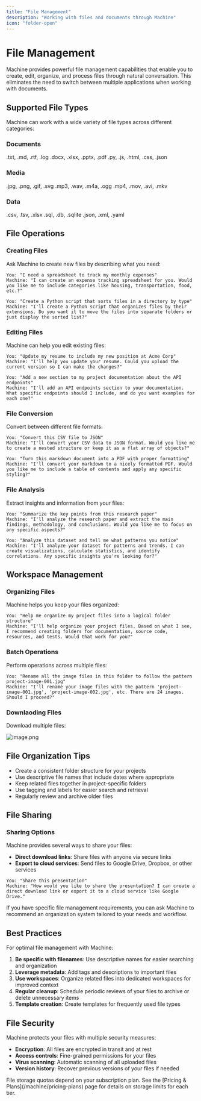 ```yaml
---
title: "File Management"
description: "Working with files and documents through Machine"
icon: "folder-open"
---
```


# File Management

Machine provides powerful file management capabilities that enable you to create, edit, organize, and process files through natural conversation. This eliminates the need to switch between multiple applications when working with documents.

## Supported File Types

Machine can work with a wide variety of file types across different categories:

### Documents

<CardGroup cols={3}>
  <Card title="Text" icon="file-lines">
    .txt, .md, .rtf, .log
  </Card>
  <Card title="Office" icon="file-word">
    .docx, .xlsx, .pptx, .pdf
  </Card>
  <Card title="Code" icon="file-code">
    .py, .js, .html, .css, .json
  </Card>
</CardGroup>

### Media

<CardGroup cols={3}>
  <Card title="Images" icon="image">
    .jpg, .png, .gif, .svg
  </Card>
  <Card title="Audio" icon="music">
    .mp3, .wav, .m4a, .ogg
  </Card>
  <Card title="Video" icon="film">
    .mp4, .mov, .avi, .mkv
  </Card>
</CardGroup>

### Data

<CardGroup cols={3}>
  <Card title="Structured" icon="table">
    .csv, .tsv, .xlsx
  </Card>
  <Card title="Database" icon="database">
    .sql, .db, .sqlite
  </Card>
  <Card title="Interchange" icon="code-branch">
    .json, .xml, .yaml
  </Card>
</CardGroup>

## File Operations

### Creating Files

Ask Machine to create new files by describing what you need:

```
You: "I need a spreadsheet to track my monthly expenses"
Machine: "I can create an expense tracking spreadsheet for you. Would you like me to include categories like housing, transportation, food, etc.?"
```

```
You: "Create a Python script that sorts files in a directory by type"
Machine: "I'll create a Python script that organizes files by their extensions. Do you want it to move the files into separate folders or just display the sorted list?"
```

### Editing Files

Machine can help you edit existing files:

```
You: "Update my resume to include my new position at Acme Corp"
Machine: "I'll help you update your resume. Could you upload the current version so I can make the changes?"
```

```
You: "Add a new section to my project documentation about the API endpoints"
Machine: "I'll add an API endpoints section to your documentation. What specific endpoints should I include, and do you want examples for each one?"
```

### File Conversion

Convert between different file formats:

```
You: "Convert this CSV file to JSON"
Machine: "I'll convert your CSV data to JSON format. Would you like me to create a nested structure or keep it as a flat array of objects?"
```

```
You: "Turn this markdown document into a PDF with proper formatting"
Machine: "I'll convert your markdown to a nicely formatted PDF. Would you like me to include a table of contents and apply any specific styling?"
```

### File Analysis

Extract insights and information from your files:

```
You: "Summarize the key points from this research paper"
Machine: "I'll analyze the research paper and extract the main findings, methodology, and conclusions. Would you like me to focus on any specific aspects?"
```

```
You: "Analyze this dataset and tell me what patterns you notice"
Machine: "I'll analyze your dataset for patterns and trends. I can create visualizations, calculate statistics, and identify correlations. Any specific insights you're looking for?"
```

## Workspace Management

### Organizing Files

Machine helps you keep your files organized:

```
You: "Help me organize my project files into a logical folder structure"
Machine: "I'll help organize your project files. Based on what I see, I recommend creating folders for documentation, source code, resources, and tests. Would that work for you?"
```

### Batch Operations

Perform operations across multiple files:

```
You: "Rename all the image files in this folder to follow the pattern project-image-001.jpg"
Machine: "I'll rename your image files with the pattern 'project-image-001.jpg', 'project-image-002.jpg', etc. There are 24 images. Should I proceed?"
```

### **Downlaoding FIles**

Download multiple files:

![image.png](/images/image.png)

## File Organization Tips

- Create a consistent folder structure for your projects
- Use descriptive file names that include dates where appropriate
- Keep related files together in project-specific folders
- Use tagging and labels for easier search and retrieval
- Regularly review and archive older files

## File Sharing

### Sharing Options

Machine provides several ways to share your files:

- **Direct download links**: Share files with anyone via secure links
- **Export to cloud services**: Send files to Google Drive, Dropbox, or other services

```
You: "Share this presentation"
Machine: "How would you like to share the presentation? I can create a direct download link or export it to a cloud service like Google Drive."
```

<Info>
  If you have specific file management requirements, you can ask Machine to recommend an organization system tailored to your needs and workflow.
</Info>

## Best Practices

For optimal file management with Machine:

1. **Be specific with filenames**: Use descriptive names for easier searching and organization
2. **Leverage metadata**: Add tags and descriptions to important files
3. **Use workspaces**: Organize related files into dedicated workspaces for improved context
4. **Regular cleanup**: Schedule periodic reviews of your files to archive or delete unnecessary items
5. **Template creation**: Create templates for frequently used file types

## File Security

Machine protects your files with multiple security measures:

- **Encryption**: All files are encrypted in transit and at rest
- **Access controls**: Fine-grained permissions for your files
- **Virus scanning**: Automatic scanning of all uploaded files
- **Version history**: Recover previous versions of your files if needed

<Info>
  File storage quotas depend on your subscription plan. See the [Pricing & Plans](/machine/pricing-plans) page for details on storage limits for each tier.
</Info>